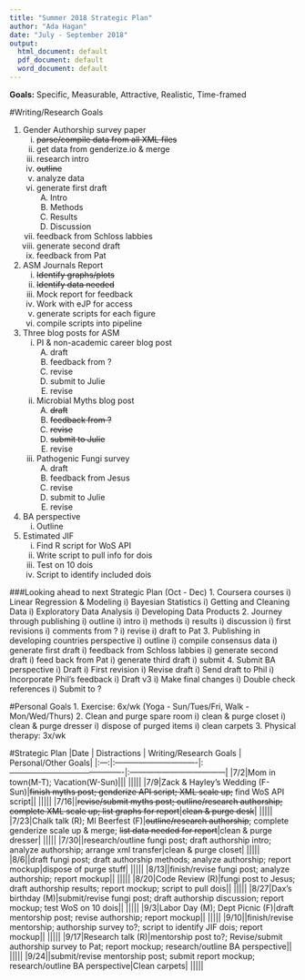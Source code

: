 ```yaml
---
title: "Summer 2018 Strategic Plan"
author: "Ada Hagan"
date: "July - September 2018"
output:
  html_document: default
  pdf_document: default
  word_document: default
---
```


**Goals:** 
Specific, Measurable, Attractive, Realistic, Time-framed


#Writing/Research Goals

1. Gender Authorship survey paper
    i) ~~parse/compile data from all XML files~~
    i) get data from genderize.io & merge
    i) research intro
    i) ~~outline~~
    i) analyze data
    i) generate first draft
        A) Intro
        B) Methods
        C) Results
        D) Discussion
    i) feedback from Schloss labbies
    i) generate second draft
    i) feedback from Pat
2. ASM Journals Report
    i) ~~Identify graphs/plots~~
    i) ~~Identify data needed~~
    i) Mock report for feedback
    i) Work with eJP for access
    i) generate scripts for each figure
    i) compile scripts into pipeline
3. Three blog posts for ASM
    i) PI & non-academic career blog post
        A) draft
        B) feedback from ?
        C) revise
        D) submit to Julie
        E) revise
    i) Microbial Myths blog post
        A) ~~draft~~
        B) ~~feedback from ?~~
        C) ~~revise~~
        D) ~~submit to Julie~~
        E) revise
    i) Pathogenic Fungi survey
        A) draft
        B) feedback from Jesus
        C) revise
        D) submit to Julie
        E) revise
4. BA perspective
    i) Outline
5. Estimated JIF
    i) Find R script for WoS API
    i) Write script to pull info for dois
    i) Test on 10 dois
    i) Script to identify included dois
      
###Looking ahead to next Strategic Plan (Oct - Dec)
1. Coursera courses
    i) Linear Regression & Modeling
    i) Bayesian Statistics
    i) Getting and Cleaning Data
    i) Exploratory Data Analysis
    i) Developing Data Products
2. Journey through publishing
    i) outline
    i) intro
    i) methods
    i) results
    i) discussion
    i) first revisions
    i) comments from ?
    i) revise
    i) draft to Pat
3. Publishing in developing countries perspective
    i) outline
    i) compile consensus data
    i) generate first draft
    i) feedback from Schloss labbies
    i) generate second draft
    i) feed back from Pat
    i) generate third draft
    i) submit
4. Submit BA perspective
    i) Draft
    i) First revision
    i) Revise draft
    i) Send draft to Phil
    i) Incorporate Phil's feedback
    i) Draft v3
    i) Make final changes
    i) Double check references
    i) Submit to ?    

#Personal Goals
1. Exercise: 6x/wk (Yoga - Sun/Tues/Fri, Walk - Mon/Wed/Thurs)
2. Clean and purge spare room
    i) clean & purge closet
    i) clean & purge dresser
    i) dispose of purged items
    i) clean carpets
3. Physical therapy: 3x/wk

#Strategic Plan
|Date | Distractions | Writing/Research Goals | Personal/Other Goals|
|:---:|:-------------------------------|:-------------------------------------------|:------------------------------------|
|7/2|Mom in town(M-T); Vacation(W-Sun)|||
|||||
|7/9|Zack & Hayley's Wedding (F-Sun)|~~finish myths post; genderize API script; XML scale up;~~ find WoS API script||
|||||
|7/16||~~revise/submit myths post; outline/research authorship; complete XML scale up; list graphs for report~~|~~clean & purge desk~~|
|||||
|7/23|Chalk talk (R); MI Beerfest (F)|~~outline/research authorship~~; complete genderize scale up & merge; ~~list data needed for report~~|clean & purge dresser|
|||||
|7/30||research/outline fungi post; draft authorship intro; analyze authorship; arrange xml transfer|clean & purge closet|
|||||
|8/6||draft fungi post; draft authorship methods; analyze authorship; report mockup|dispose of purge stuff|
|||||
|8/13||finish/revise fungi post; analyze authorship; report mockup||
|||||
|8/20|Code Review (R)|fungi post to Jesus; draft authorship results; report mockup; script to pull dois||
|||||
|8/27|Dax's birthday (M)|submit/revise fungi post; draft authorship discussion; report mockup; test WoS on 10 dois||
|||||
|9/3|Labor Day (M); Dept Picnic (F)|draft mentorship post; revise authorship; report mockup||
|||||
|9/10||finish/revise mentorship; authorship survey to?; script to identify JIF dois; report mockup||
|||||
|9/17|Research talk (R)|mentorship post to?; Revise/submit authorship survey to Pat; report mockup; research/outline BA perspective||
|||||
|9/24||submit/revise mentorship post; submit report mockup; research/outline BA perspective|Clean carpets|
|||||
